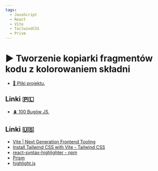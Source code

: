 ```yaml
---
tags:
  - JavaScript
  - React
  - Vite
  - TailwindCSS
  - Prism
---
```



# ▶️ Tworzenie kopiarki fragmentów kodu z kolorowaniem składni

<VimeoPlayer videoId="786973879" />

- [💾 Pliki projektu](https://github.com/codisity/snippet-copier),

## Linki 🇵🇱

- [🪲 100 Bugów JS](https://codisity.pl/100-bugow-js),

## Linki 🇺🇸

- [Vite | Next Generation Frontend Tooling](https://vitejs.dev/)
- [Install Tailwind CSS with Vite - Tailwind CSS](https://tailwindcss.com/docs/guides/vite)
- [react-syntax-highlighter - npm](https://www.npmjs.com/package/react-syntax-highlighter)
- [Prism](https://prismjs.com/)
- [highlight.js](https://highlightjs.org/)
